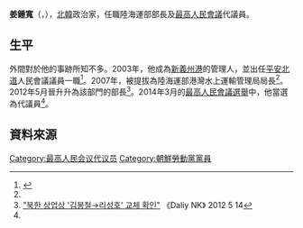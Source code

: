 {{noteTA
|G1=Country
|1=zh:朝鮮; zh-cn:朝鲜; zh-tw:朝鮮; zh-hk:朝鮮; zh-sg:朝鲜;
}}

'''姜鍾寬'''（{{lang|ko|강종관}}，{{bd|1959年||||}}），[[北韓|北韓]]政治家，任職陸海運部部長及[[最高人民會議|最高人民會議]]代議員。

==生平==
外間對於他的事跡所知不多。2003年，他成為[[新義州|新義州港]]的管理人，並出任[[平安北道|平安北道]]人民會議議員一職<ref name="unikorea">{{Cite web |url=http://nkinfo.unikorea.go.kr/nkp/theme/viewPeople.do?pageIndex=1&nkpmno=21911&nkPrsnKornm=&fromYear=&fromMonth=&toYear=&toMonth=&nkPrsnBirthGnacd=&nkPrsnSchulNm=&nkPrsnCareerCn=%EC%B5%9C%EA%B3%A0%EC%9D%B8%EB%AF%BC%ED%9A%8C%EC%9D%98+%EC%A0%9C13%EA%B8%B0+%EB%8C%80%EC%9D%98%EC%9B%90&nkOrgNm= |title=강종관 |access-date=2014-03-27 |archive-date=2016-03-05 |archive-url=https://web.archive.org/web/20160305032425/http://nkinfo.unikorea.go.kr/nkp/theme/viewPeople.do?pageIndex=1&nkpmno=21911&nkPrsnKornm=&fromYear=&fromMonth=&toYear=&toMonth=&nkPrsnBirthGnacd=&nkPrsnSchulNm=&nkPrsnCareerCn=%EC%B5%9C%EA%B3%A0%EC%9D%B8%EB%AF%BC%ED%9A%8C%EC%9D%98+%EC%A0%9C13%EA%B8%B0+%EB%8C%80%EC%9D%98%EC%9B%90&nkOrgNm= |dead-url=no }}</ref>。2007年，被提拔為陸海運部港灣水上運輸管理局局長<ref name="unikorea"/>。2012年5月晉升升為該部門的部長<ref>[https://www.dailynk.com/korean/read.php?cataId=nk00100&num=95346 "북한 상업상 '김봉철→리성호' 교체 확인"] {{Wayback|url=https://www.dailynk.com/korean/read.php?cataId=nk00100&num=95346 |date=20160305015809 }} 《Daliy NK》 2012 5 14</ref>。2014年3月的[[2014年朝鮮民主主義人民共和國最高人民會議選舉|最高人民會議選舉]]中，他當選為代議員<ref name="unikorea"/>。
 
==資料來源==
{{reflist}}

[[Category:最高人民会议代议员|Category:最高人民会议代议员]]
[[Category:朝鮮勞動黨黨員|Category:朝鮮勞動黨黨員]]